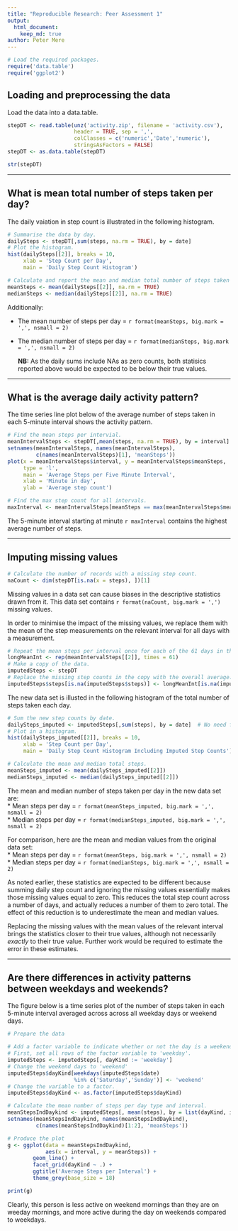 ```yaml
---
title: "Reproducible Research: Peer Assessment 1"
output: 
  html_document:
    keep_md: true
author: Peter Mere
---
```


```r
# Load the required packages.
require('data.table')
require('ggplot2')
```

## Loading and preprocessing the data

Load the data into a data.table.
```r
stepDT <- read.table(unz('activity.zip', filename = 'activity.csv'), 
                     header = TRUE, sep = ',', 
                     colClasses = c('numeric','Date','numeric'), 
                     stringsAsFactors = FALSE)
stepDT <- as.data.table(stepDT)

str(stepDT)
```
  
***    
## What is mean total number of steps taken per day?

The daily vaiation in step count is illustrated in the following histogram.  
```r
# Summarise the data by day.
dailySteps <- stepDT[,sum(steps, na.rm = TRUE), by = date]
# Plot the histogram.
hist(dailySteps[[2]], breaks = 10,
     xlab = 'Step Count per Day', 
     main = 'Daily Step Count Histogram')
```


```r
# Calculate and report the mean and median total number of steps taken per day.
meanSteps <- mean(dailySteps[[2]], na.rm = TRUE)
medianSteps <- median(dailySteps[[2]], na.rm = TRUE)
```

Additionally:

* The mean number of steps per day   = `r format(meanSteps, big.mark = ',', nsmall = 2)`
* The median number of steps per day = `r format(medianSteps, big.mark = ',', nsmall = 2)`  
  
  **NB:** As the daily sums include NAs as zero counts, both statisics reported above would be expected to be below their true values.  
  
***  
## What is the average daily activity pattern?

The time series line plot below of the average number of steps taken in each 5-minute
interval shows the activity pattern.

```r
# Find the mean steps per intervial.
meanIntervalSteps <- stepDT[,mean(steps, na.rm = TRUE), by = interval]
setnames(meanIntervalSteps, names(meanIntervalSteps), 
         c(names(meanIntervalSteps)[1], 'meanSteps'))
plot(x = meanIntervalSteps$interval, y = meanIntervalSteps$meanSteps,
     type = 'l',
     main = 'Average Steps per Five Minute Interval', 
     xlab = 'Minute in day', 
     ylab = 'Average step count')

# Find the max step count for all intervals.
maxInterval <- meanIntervalSteps[meanSteps == max(meanIntervalSteps$meanSteps),]$interval
```

The 5-minute interval starting at minute `r maxInterval` contains the highest average number of steps.
  
  
***  
## Imputing missing values
``` r
# Calculate the number of records with a missing step count.
naCount <- dim(stepDT[is.na(x = steps), ])[1]
```

Missing values in a data set can cause biases in the descriptive statistics drawn from it.  This data set contains `r format(naCount, big.mark = ',')` missing values.

In order to minimise the impact of the missing values, we replace them with the mean of the step measurements on the relevant interval for all days with a measurement.

``` r
# Repeat the mean steps per interval once for each of the 61 days in the sample.
longMeanInt <- rep(meanIntervalSteps[[2]], times = 61)
# Make a copy of the data.
imputedSteps <- stepDT
# Replace the missing step counts in the copy with the overall average.
imputedSteps$steps[is.na(imputedSteps$steps)] <- longMeanInt[is.na(imputedSteps)]
```

The new data set is illusted in the following histogram of the total number of steps taken each day.

```r
# Sum the new step counts by date.
dailySteps_imputed <- imputedSteps[,sum(steps), by = date]  # No need for na.rm.
# Plot in a histogram.
hist(dailySteps_imputed[[2]], breaks = 10,
     xlab = 'Step Count per Day', 
     main = 'Daily Step Count Histogram Including Imputed Step Counts')

# Calculate the mean and median total steps.
meanSteps_imputed <- mean(dailySteps_imputed[[2]])
medianSteps_imputed <- median(dailySteps_imputed[[2]])
```

The mean and median number of steps taken per day in the new data set are:  
* Mean steps per day   = `r format(meanSteps_imputed, big.mark = ',', nsmall = 2)`  
* Median steps per day = `r format(medianSteps_imputed, big.mark = ',', nsmall = 2)`  

For comparison, here are the mean and median values from the original data set:  
* Mean steps per day   = `r format(meanSteps, big.mark = ',', nsmall = 2)`  
* Median steps per day = `r format(medianSteps, big.mark = ',', nsmall = 2)`  

As noted earlier, these statistics are expected to be different because summing daily step count and ignoring the missing values essentially makes those missing values equal to zero.  This reduces the total step count across a number of days, and actually reduces a number of them to zero total.  The effect of this reduction is to underestimate the mean and median values.

Replacing the missing values with the mean values of the relevant interval brings the statistics closer to their true values, although not necessarily *exactly* to their true value.  Further work would be required to estimate the error in these estimates.
  
***  
## Are there differences in activity patterns between weekdays and weekends?

The figure below is a time series plot of the number of steps taken in each 5-minute interval averaged across across all weekday days or weekend days.

```r
# Prepare the data

# Add a factor variable to indicate whether or not the day is a weekend.
# First, set all rows of the factor variable to 'weekday'.
imputedSteps <- imputedSteps[, dayKind := 'weekday']
# Change the weekend days to 'weekend'
imputedSteps$dayKind[weekdays(imputedSteps$date) 
                     %in% c('Saturday','Sunday')] <- 'weekend'
# Change the variable to a factor.
imputedSteps$dayKind <- as.factor(imputedSteps$dayKind)

# Calculate the mean number of steps per day type and interval. 
meanStepsIndDaykind <- imputedSteps[, mean(steps), by = list(dayKind, interval)]
setnames(meanStepsIndDaykind, names(meanStepsIndDaykind), 
         c(names(meanStepsIndDaykind)[1:2], 'meanSteps'))

# Produce the plot
g <- ggplot(data = meanStepsIndDaykind, 
            aes(x = interval, y = meanSteps)) + 
        geom_line() + 
        facet_grid(dayKind ~ .) +
        ggtitle('Average Steps per Interval') +
        theme_grey(base_size = 18)

print(g)
```
  
Clearly, this person is less active on weekend mornings than they are on weeday mornings, and more active during the day on weekends compared to weekdays.
